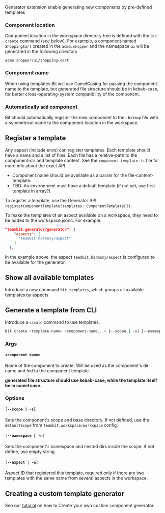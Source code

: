 Generator extension enable generating new components by pre-defined templates

### Component location

Component location in the workspace directory tree is defined with the `bit create` command (see below). For example, a component named `ShoppingCart` created in the `acme.shopper` and the namespace `ui` will be generated in the following directory:

```
acme.shopper/ui/shopping-cart
```

### Component name

When using templates Bit will use CamelCasing for passing the component-name to the template, but generated file structure should be in kebab-case, for better cross-operating-system compatibility of the component.

### Automatically `add` component

Bit should automatically register the new component to the `.bitmap` file with a symmetrical name to the component-location in the workspace.

## Register a template

Any aspect (include envs) can register templates. Each template should have a name and a list of files. Each file has a relative-path to the component-dir and template content. See the `component-template.ts` file for more info about the exact API.

- Component name should be available as a param for the file-content-template.
- TBD: An environment must have a default template (if not set, use first template in array?).

To register a template, use the Generator API: `registerComponentTemplate(templates: ComponentTemplate[])`.

To make the templates of an aspect available on a workspace, they need to be added to the workspace.jsonc. For example:

```json
"teambit.generator/generator": {
    "aspects": [
      "teambit.harmony/aspect"
    ]
  },
```

In the example above, the aspect `teambit.harmony/aspect` is configured to be available for the generator.

## Show all available templates

Introduce a new command `bit templates`, which groups all available templates by aspects.

## Generate a template from CLI

Introduce a `create` command to use templates.

```sh
bit create <template-name> <component-name...> [--scope | -s] [--namespace | -n] [--aspect | -a]
```

### Args

#### `<component name>`

Name of the component to create. Will be used as the component's dir name and fed to the component template.

**generated file structure should use kebab-case, while the template itself be in camel case**.

### Options

#### `[--scope | -s]`

Sets the component's scope and base directory. If not defined, use the `defaultScope` from `teambit.workspace/workspace` config.

#### `[--namespace | -n]`

Sets the component's namespace and nested dirs inside the scope. If not define, use empty string.

#### `[--aspect | -a]`

Aspect ID that registered this template, required only if there are two templates with the same name from several aspects in the workspace.

## Creating a custom template generator

See our [tutorial](https://harmony-docs.bit.dev/extending-bit/creating-a-custom-generator) on how to Create your own custom component generator.
